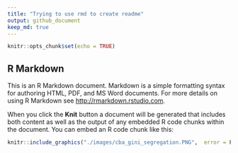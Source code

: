 ```yaml
---
title: "Trying to use rmd to create readme"
output: github_document
keep_md: true
---
```


```r
knitr::opts_chunk$set(echo = TRUE)
```

## R Markdown

This is an R Markdown document. Markdown is a simple formatting syntax for authoring HTML, PDF, and MS Word documents. For more details on using R Markdown see <http://rmarkdown.rstudio.com>.

When you click the **Knit** button a document will be generated that includes both content as well as the output of any embedded R code chunks within the document. You can embed an R code chunk like this:


<!-- ![](images/segregation_plano.PNG)<!-- -->


```r
knitr::include_graphics("./images/cba_gini_segregation.PNG",  error = F)
```

